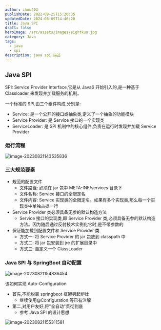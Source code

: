 ```yaml
---
author: chou403
publishDate: 2022-09-25T15:20:35
updatedDate: 2024-08-09T14:46:20
title: Java SPI
draft: false
heroImage: /src/assets/images/eightkun.jpg
category: Java
tags:
  - java
  - spi
description: java spi 描述
---
```


## Java SPI

SPI: Service Provider Interface,它是从 Java6 开始引入的,是一种基于 Classloader 来发现并加载服务的机制。

一个标准的 SPI,由三个组件构成,分别是:

- Service: 是一个公开的接口或抽象类,定义了一个抽象的功能模块
- Service Provider: 是 Service 接口的一个实现类
- ServiceLoader: 是 SPI 机制中的核心组件,负责在运行时发现并加载 Service Provider

### 运行流程

![image-20230821143535836](https://cdn.jsdelivr.net/gh/chou403/pic-md@main/img/image-20230821143535836.png)

### 三大规范要素

- 规范的配置文件
  - 文件路径: 必须在 jar 包中 META-INF/services 目录下
  - 文件名称: Service 接口的全限定名
  - 文件内容: Service 实现类的全限定名。如果有多个实现类,那么每一个实现类中单独占据一行
- Service Provider 类必须具备无参的默认构造方法
  - Service 接口的实现类,即 Service Provider 类,必须具备无参的默认构造方法。因为随后通过反射技术实例化它时,是不带参数的
- 保证能加载到配置文件和 Service Provider 类
  - 方式一: 将 Service Provider 的 jar 包放到 classpath 中
  - 方式二: 将 jar 包安装到 jre 的扩展目录中
  - 方式三: 自定义一个 ClassLoader

### Java SPI 与 SpringBoot 自动配置

![image-20230821154836454](https://cdn.jsdelivr.net/gh/chou403/pic-md@main/img/image-20230821154836454.png)

该如何实现 Auto-Configuration

- 首先,不能脱离 springboot 框架另起炉灶
  - 继续使用@Configuration 等已有注解
- 第二,对用户友好,将"全自动"贯彻到底
  - 参考 Java SPI 的设计思想

![image-20230821155311581](https://cdn.jsdelivr.net/gh/chou403/pic-md@main/img/image-20230821155311581.png)
